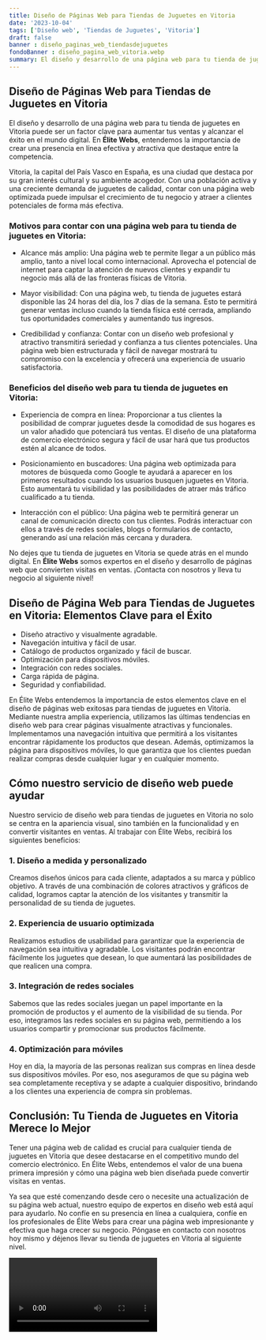 ```yaml
---
title: Diseño de Páginas Web para Tiendas de Juguetes en Vitoria
date: '2023-10-04'
tags: ['Diseño web', 'Tiendas de Juguetes', 'Vitoria']
draft: false
banner : diseño_paginas_web_tiendasdejuguetes
fondoBanner : diseño_pagina_web_vitoria.webp
summary: El diseño y desarrollo de una página web para tu tienda de juguetes en Vitoria puede ser un factor clave para aumentar tus ventas y alcanzar el éxito en el mundo digital. En Élite Webs, entendemos la importancia de crear una presencia en línea efectiva y atractiva que destaque entre la competencia.
---
```


## Diseño de Páginas Web para Tiendas de Juguetes en Vitoria

El diseño y desarrollo de una página web para tu tienda de juguetes en Vitoria puede ser un factor clave para aumentar tus ventas y alcanzar el éxito en el mundo digital. En **Élite Webs**, entendemos la importancia de crear una presencia en línea efectiva y atractiva que destaque entre la competencia.

Vitoria, la capital del País Vasco en España, es una ciudad que destaca por su gran interés cultural y su ambiente acogedor. Con una población activa y una creciente demanda de juguetes de calidad, contar con una página web optimizada puede impulsar el crecimiento de tu negocio y atraer a clientes potenciales de forma más efectiva.

### Motivos para contar con una página web para tu tienda de juguetes en Vitoria:

- Alcance más amplio: Una página web te permite llegar a un público más amplio, tanto a nivel local como internacional. Aprovecha el potencial de internet para captar la atención de nuevos clientes y expandir tu negocio más allá de las fronteras físicas de Vitoria.

- Mayor visibilidad: Con una página web, tu tienda de juguetes estará disponible las 24 horas del día, los 7 días de la semana. Esto te permitirá generar ventas incluso cuando la tienda física esté cerrada, ampliando tus oportunidades comerciales y aumentando tus ingresos.

- Credibilidad y confianza: Contar con un diseño web profesional y atractivo transmitirá seriedad y confianza a tus clientes potenciales. Una página web bien estructurada y fácil de navegar mostrará tu compromiso con la excelencia y ofrecerá una experiencia de usuario satisfactoria.

### Beneficios del diseño web para tu tienda de juguetes en Vitoria:

- Experiencia de compra en línea: Proporcionar a tus clientes la posibilidad de comprar juguetes desde la comodidad de sus hogares es un valor añadido que potenciará tus ventas. El diseño de una plataforma de comercio electrónico segura y fácil de usar hará que tus productos estén al alcance de todos.

- Posicionamiento en buscadores: Una página web optimizada para motores de búsqueda como Google te ayudará a aparecer en los primeros resultados cuando los usuarios busquen juguetes en Vitoria. Esto aumentará tu visibilidad y las posibilidades de atraer más tráfico cualificado a tu tienda.

- Interacción con el público: Una página web te permitirá generar un canal de comunicación directo con tus clientes. Podrás interactuar con ellos a través de redes sociales, blogs o formularios de contacto, generando así una relación más cercana y duradera.

No dejes que tu tienda de juguetes en Vitoria se quede atrás en el mundo digital. En **Élite Webs** somos expertos en el diseño y desarrollo de páginas web que convierten visitas en ventas. ¡Contacta con nosotros y lleva tu negocio al siguiente nivel!

<GifSeo />

<Cta />

## Diseño de Página Web para Tiendas de Juguetes en Vitoria: Elementos Clave para el Éxito

- Diseño atractivo y visualmente agradable.
- Navegación intuitiva y fácil de usar.
- Catálogo de productos organizado y fácil de buscar.
- Optimización para dispositivos móviles.
- Integración con redes sociales.
- Carga rápida de página.
- Seguridad y confiabilidad.

En Élite Webs entendemos la importancia de estos elementos clave en el diseño de páginas web exitosas para tiendas de juguetes en Vitoria. Mediante nuestra amplia experiencia, utilizamos las últimas tendencias en diseño web para crear páginas visualmente atractivas y funcionales. Implementamos una navegación intuitiva que permitirá a los visitantes encontrar rápidamente los productos que desean. Además, optimizamos la página para dispositivos móviles, lo que garantiza que los clientes puedan realizar compras desde cualquier lugar y en cualquier momento.

## Cómo nuestro servicio de diseño web puede ayudar

Nuestro servicio de diseño web para tiendas de juguetes en Vitoria no solo se centra en la apariencia visual, sino también en la funcionalidad y en convertir visitantes en ventas. Al trabajar con Élite Webs, recibirá los siguientes beneficios:

### 1. Diseño a medida y personalizado

Creamos diseños únicos para cada cliente, adaptados a su marca y público objetivo. A través de una combinación de colores atractivos y gráficos de calidad, logramos captar la atención de los visitantes y transmitir la personalidad de su tienda de juguetes.

### 2. Experiencia de usuario optimizada

Realizamos estudios de usabilidad para garantizar que la experiencia de navegación sea intuitiva y agradable. Los visitantes podrán encontrar fácilmente los juguetes que desean, lo que aumentará las posibilidades de que realicen una compra.

### 3. Integración de redes sociales

Sabemos que las redes sociales juegan un papel importante en la promoción de productos y el aumento de la visibilidad de su tienda. Por eso, integramos las redes sociales en su página web, permitiendo a los usuarios compartir y promocionar sus productos fácilmente.

### 4. Optimización para móviles

Hoy en día, la mayoría de las personas realizan sus compras en línea desde sus dispositivos móviles. Por eso, nos aseguramos de que su página web sea completamente receptiva y se adapte a cualquier dispositivo, brindando a los clientes una experiencia de compra sin problemas.

## Conclusión: Tu Tienda de Juguetes en Vitoria Merece lo Mejor

Tener una página web de calidad es crucial para cualquier tienda de juguetes en Vitoria que desee destacarse en el competitivo mundo del comercio electrónico. En Élite Webs, entendemos el valor de una buena primera impresión y cómo una página web bien diseñada puede convertir visitas en ventas.

Ya sea que esté comenzando desde cero o necesite una actualización de su página web actual, nuestro equipo de expertos en diseño web está aquí para ayudarlo. No confíe en su presencia en línea a cualquiera, confíe en los profesionales de Élite Webs para crear una página web impresionante y efectiva que haga crecer su negocio. Póngase en contacto con nosotros hoy mismo y déjenos llevar su tienda de juguetes en Vitoria al siguiente nivel.

<Video />

<CtaBot job='Tiendas de Juguetes' city='Vitoria'/>

<Gmaps query='Vitoria+españa+maps' />